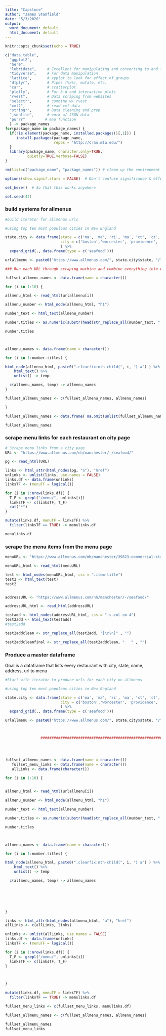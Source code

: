 ```yaml
---
title: "Capstone"
author: "James Stanfield"
date: "5/3/2020"
output:
  word_document: default
  html_document: default
---
```


```r
knitr::opts_chunk$set(echo = TRUE)

c("data.table",
  "ggplot2",
  "here",
  "lubridate",     # Excellent for manipulating and converting to and from 'date' data
  "tidyverse",     # For data manipulation
  "lattice",       # xyplot to look for effect of groups
  "dtplyr",        # Pipes (%>%), mutate, etc.
  "car",           # scatterplot
  "plotly",        # For 3-d and interactive plots
  "rvest",         # Data scraping from websites
  "selectr",       # combine w/ rvest
  "xml2",          # read xml data
  "stringr",       # Data cleaning and prep
  "jsonlite",      # work w/ JSON data
  "purrr"         # map function
  ) -> package_names
for(package_name in package_names) {
  if(!is.element(package_name, installed.packages()[,1])) {
     install.packages(package_name,
                      repos = "http://cran.mtu.edu/")
  }
  library(package_name, character.only=TRUE,
          quietly=TRUE,verbose=FALSE)
}

rm(list=c("package_name", "package_names")) # clean up the environment

options(show.signif.stars = FALSE)  # Don't confuse significance & effect size!

set_here()  # So that this works anywhere

set.seed(42)
```



### build systems for allmenus

```r
#build iterator for allmenus urls

#using top ten most populous cities in New England

state.city <- data.frame(state = c('ma', 'ma', 'ri', 'ma', 'ct', 'ct', 'ct', 'ct', 'ct', 'nh'), 
                         city = c('boston','worcester', 'providence', 'springfield', 'bridgeport', 'new-haven', 'hartford', 'stamford', 'waterbury', 'manchester')
                         ) %>% 
  expand_grid(., data.frame(type = c('seafood')))

urlallmenu <- paste0("https://www.allmenus.com/", state.city$state, "/", state.city$city, "/-/", state.city$type, "/")


```



```r
### Run each URL through scraping machine and combine everything into one data.frame

fullset_allmenu_names <- data.frame(name = character())

for (i in 1:10) {

allmenu_html <- read_html(urlallmenu[i])

allmenu_number <- html_node(allmenu_html, "h1")

number_text <- html_text(allmenu_number)

number.titles <- as.numeric(substr(head(str_replace_all(number_text, "[\r\n]" , "")), 2, 3))

number.titles



allmenu_names <- data.frame(name = character())

for (i in 1:number.titles) {

html_node(allmenu_html, paste0(".clearfix:nth-child(", i, ") a") ) %>%
    html_text() %>%
    unlist() -> temp

  c(allmenu_names, temp) -> allmenu_names
}

fullset_allmenu_names <- c(fullset_allmenu_names, allmenu_names)

}

fullset_allmenu_names <- data.frame( na.omit(unlist(fullset_allmenu_names) ) )

fullset_allmenu_names
```

### scrape menu links for each restaurant on city page

```r
# Scrape menu links from a city page
URL <- "https://www.allmenus.com/nh/manchester/-/seafood/"

pg <- read_html(URL)

links <- html_attr(html_nodes(pg, "a"), "href")
unlinks <- unlist(links, use.names = FALSE)
links.df <- data.frame(unlinks)
linksTF <- (menuTF = logical())

for (i in 1:nrow(links.df)) {
  T_F <- grepl("/menu/", unlinks[i])
  linksTF <- c(linksTF, T_F)
  cat("*")
}

mutate(links.df, menuTF = linksTF) %>%
  filter(linksTF == TRUE) -> menulinks.df

menulinks.df
```

### scrape the menu items from the menu page

```r
menuURL <- "https://www.allmenus.com/nh/manchester/39823-commercial-street-fishery/menu/"

menuURL_html <- read_html(menuURL)

test <- html_nodes(menuURL_html, css = ".item-title")
test2 <- html_text(test)
test2



```

```r
addressURL <- "https://www.allmenus.com/nh/manchester/-/seafood/"

addressURL_html <- read_html(addressURL)

testadd <- html_nodes(addressURL_html, css = ".s-col-sm-4")
test2add <- html_text(testadd)
#test2add

test2addclean <- str_replace_all(test2add, "[\r\n]" , "")

test2addcleanfinal <- str_replace_all(test2addclean, "   " , "")
```

### Produce a master dataframe

Goal is a dataframe that lists every restaurant with city, state, name, address, url to menu 

```r
#Start with iterator to produce urls for each city on allmenus

#using top ten most populous cities in New England

state.city <- data.frame(state = c('ma', 'ma', 'ri', 'ma', 'ct', 'ct', 'ct', 'ct', 'ct', 'nh'), 
                         city = c('boston','worcester', 'providence', 'springfield', 'bridgeport', 'new-haven', 'hartford', 'stamford', 'waterbury', 'manchester')
                         ) %>% 
  expand_grid(., data.frame(type = c('seafood')))

urlallmenu <- paste0("https://www.allmenus.com/", state.city$state, "/", state.city$city, "/-/", state.city$type, "/")



                ######################################################################################




fullset_allmenu_names <- data.frame(name = character())
   fullset_menu_links <- data.frame(name = character())
   allLinks <- data.frame(character())

for (i in 1:10) {
  

allmenu_html <- read_html(urlallmenu[i])

allmenu_number <- html_node(allmenu_html, "h1")

number_text <- html_text(allmenu_number)

number.titles <- as.numeric(substr(head(str_replace_all(number_text, "[\r\n]" , "")), 2, 3))

number.titles



allmenu_names <- data.frame(name = character())

for (i in 1:number.titles) {

html_node(allmenu_html, paste0(".clearfix:nth-child(", i, ") a") ) %>%
    html_text() %>%
    unlist() -> temp

  c(allmenu_names, temp) -> allmenu_names
  




  
}

links <- html_attr(html_nodes(allmenu_html, "a"), "href")
allLinks <- c(allLinks, links)

unlinks <- unlist(allLinks, use.names = FALSE)
links.df <- data.frame(unlinks)
linksTF <- (menuTF = logical())

for (i in 1:nrow(links.df)) {
  T_F <- grepl("/menu/", unlinks[i])
  linksTF <- c(linksTF, T_F)
}



}
   
mutate(links.df, menuTF = linksTF) %>%
  filter(linksTF == TRUE) -> menulinks.df

fullset_menu_links <- c(fullset_menu_links, menulinks.df)

fullset_allmenu_names <- c(fullset_allmenu_names, allmenu_names)

fullset_allmenu_names
fullset_menu_links

```

